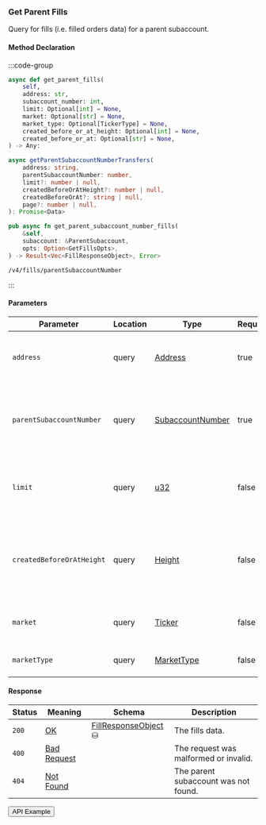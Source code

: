 
### Get Parent Fills

Query for fills (i.e. filled orders data) for a parent subaccount.

#### Method Declaration

:::code-group

```python [Python]
async def get_parent_fills(
    self,
    address: str,
    subaccount_number: int,
    limit: Optional[int] = None,
    market: Optional[str] = None,
    market_type: Optional[TickerType] = None,
    created_before_or_at_height: Optional[int] = None,
    created_before_or_at: Optional[str] = None,
) -> Any:
```

```typescript [TypeScript]
async getParentSubaccountNumberTransfers(
    address: string,
    parentSubaccountNumber: number,
    limit?: number | null,
    createdBeforeOrAtHeight?: number | null,
    createdBeforeOrAt?: string | null,
    page?: number | null,
): Promise<Data>
```

```rust [Rust]
pub async fn get_parent_subaccount_number_fills(
    &self,
    subaccount: &ParentSubaccount,
    opts: Option<GetFillsOpts>,
) -> Result<Vec<FillResponseObject>, Error>
```

```url [API]
/v4/fills/parentSubaccountNumber
```

:::


#### Parameters

| Parameter                     | Location  | Type               | Required | Description                                                                       |
| ----------------------------- | --------- | ------------------ | -------- | --------------------------------------------------------------------------------- |
| `address`                     | query     | [Address]          | true     | The wallet address that owns the parent subaccount.                               |
| `parentSubaccountNumber`      | query     | [SubaccountNumber] | true     | The identifier for the specific subaccount within the wallet address.             |
| `limit`                       | query     | [u32]              | false    | Maximum number of asset positions to return in the response.                      |
| `createdBeforeOrAtHeight`     | query     | [Height]           | false    | Filters results to positions created at or before a specific blockchain height. |
| `market`                      | query     | [Ticker]           | false    | Market id like USD-BTC, ETH-USD                                                   |
| `marketType`                  | query     | [MarketType]       | false    | Market type of filled order Data                                                  |

#### Response

| Status | Meaning       | Schema                          | Description                           |
| ------ | ------------- | ------------------------------- | ------------------------------------- |
| `200`  | [OK]          | [FillResponseObject] ⛁          | The fills data.                       |
| `400`  | [Bad Request] |                                 | The request was malformed or invalid. |
| `404`  | [Not Found]   |                                 | The parent subaccount was not found.  |

<Button href="https://indexer.v4testnet.dydx.exchange/v4/fills/parentSubaccountNumber?address=dydx14zzueazeh0hj67cghhf9jypslcf9sh2n5k6art&parentSubaccountNumber=0">API Example</Button>

[Address]: /types/address
[SubaccountNumber]: /types/subaccount_number
[u32]: /types/u32
[Height]: /types/height
[Ticker]: /types/ticker
[MarketType]: /types/market_type
[FillResponseObject]: /types/fill_response_object
[OK]: /types/ok
[Bad Request]: /types/bad-request
[Not Found]: /types/not-found
